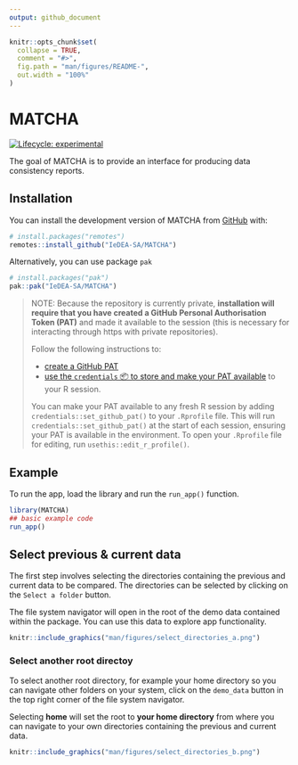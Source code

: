 ```yaml
---
output: github_document
---
```


<!-- README.md is generated from README.Rmd. Please edit that file -->

```r
knitr::opts_chunk$set(
  collapse = TRUE,
  comment = "#>",
  fig.path = "man/figures/README-",
  out.width = "100%"
)
```

# MATCHA

<!-- badges: start -->
[![Lifecycle: experimental](https://img.shields.io/badge/lifecycle-experimental-orange.svg)](https://lifecycle.r-lib.org/articles/stages.html#experimental)
<!-- badges: end -->

The goal of MATCHA is to provide an interface for producing data consistency reports.

## Installation

You can install the development version of MATCHA from [GitHub](https://github.com/) with:

``` r
# install.packages("remotes")
remotes::install_github("IeDEA-SA/MATCHA")
```
Alternatively, you can use package `pak`

```r
# install.packages("pak")
pak::pak("IeDEA-SA/MATCHA")
```

> NOTE: Because the repository is currently private, **installation will require that you have created a GitHub Personal Authorisation Token (PAT)** and made it available to the session (this is necessary for interacting through https with private repositories). 
>
> Follow the following instructions to:
> 
> - [create a GitHub PAT](https://happygitwithr.com/https-pat#get-a-pat) 
> - [use the `credentials` 📦 to store and make your PAT available](https://happygitwithr.com/https-pat#credentials-package) to your R session. 
> 
> You can make your PAT available to any fresh R session by adding `credentials::set_github_pat()` to your `.Rprofile` file. This will run `credentials::set_github_pat()` at the start of each session, ensuring your PAT is available in the environment.
> To open your `.Rprofile` file for editing, run `usethis::edit_r_profile()`.


## Example

To run the app, load the library and run the `run_app()` function.

```r
library(MATCHA)
## basic example code
run_app()
```

## Select previous & current data

The first step involves selecting the directories containing the previous and current data to be compared.
The directories can be selected by clicking on the `Select a folder` button.

The file system navigator will open in the root of the demo data contained within the package. You can use this data to explore app functionality.

```r
knitr::include_graphics("man/figures/select_directories_a.png")
```


### Select another root directoy

To select another root directory, for example your home directory so you can navigate other folders on your system, click on the `demo_data` button in the top right corner of the file system navigator.

Selecting **home** will set the root to **your home directory** from where you can navigate to your own directories containing the previous and current data.

```r
knitr::include_graphics("man/figures/select_directories_b.png")
```
